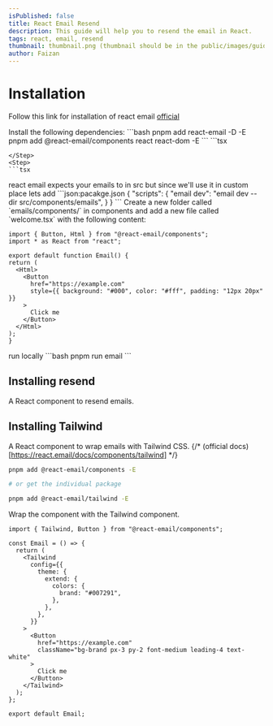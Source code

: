 ```yaml
---
isPublished: false
title: React Email Resend
description: This guide will help you to resend the email in React.
tags: react, email, resend
thumbnail: thumbnail.png (thumbnail should be in the public/images/guide folder)
author: Faizan
---
```


# Installation

Follow this link for installation of react email [official](https://react.email/docs/getting-started/manual-setup)

<Steps>
  <Step>
  Install the following dependencies:
  ```bash
  pnpm add react-email -D -E
  pnpm add @react-email/components react react-dom -E
  ```
  </Step>
<Step>
  ```tsx

````
</Step>
<Step>
```tsx

````

  </Step>
  <Step>
  react email expects your emails to in src but since we'll use it in custom place lets add
  ```json:pacakge.json
{
  "scripts": {
    "email dev": "email dev --dir src/components/emails",
  }
}
  ```
  </Step>
  <Step>
  Create a new folder called `emails/components/` in components and add a new file called `welcome.tsx` with the following content:
  
  ```tsx:welcome.tsx
import { Button, Html } from "@react-email/components";
import * as React from "react";

export default function Email() {
  return (
    <Html>
      <Button
        href="https://example.com"
        style={{ background: "#000", color: "#fff", padding: "12px 20px" }}
      >
        Click me
      </Button>
    </Html>
  );
}
  ```
  </Step>
  <Step>
  run locally
  ```bash
  pnpm run email
  ```
  </Step>

</Steps>

## Installing resend

A React component to resend emails.

## Installing Tailwind

A React component to wrap emails with Tailwind CSS.
{/* (official docs)[https://react.email/docs/components/tailwind] */}

```bash
pnpm add @react-email/components -E

# or get the individual package

pnpm add @react-email/tailwind -E
```

Wrap the component with the Tailwind component.

```tsx
import { Tailwind, Button } from "@react-email/components";

const Email = () => {
  return (
    <Tailwind
      config={{
        theme: {
          extend: {
            colors: {
              brand: "#007291",
            },
          },
        },
      }}
    >
      <Button
        href="https://example.com"
        className="bg-brand px-3 py-2 font-medium leading-4 text-white"
      >
        Click me
      </Button>
    </Tailwind>
  );
};

export default Email;
```
